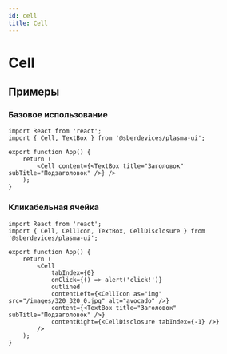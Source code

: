 ```yaml
---
id: cell
title: Cell
---
```



# Cell
<Description name="Cell" />
<PropsTable name="Cell" />

## Примеры

### Базовое использование
```tsx live
import React from 'react';
import { Cell, TextBox } from '@sberdevices/plasma-ui';

export function App() {
    return (
        <Cell content={<TextBox title="Заголовок" subTitle="Подзаголовок" />} />
    );
}
```

### Кликабельная ячейка

```tsx live
import React from 'react';
import { Cell, CellIcon, TextBox, CellDisclosure } from '@sberdevices/plasma-ui';

export function App() {
    return (
        <Cell
            tabIndex={0}
            onClick={() => alert('click!')}
            outlined
            contentLeft={<CellIcon as="img" src="/images/320_320_0.jpg" alt="avocado" />}
            content={<TextBox title="Заголовок" subTitle="Подзаголовок" />}
            contentRight={<CellDisclosure tabIndex={-1} />}
        />
    );
}
```
